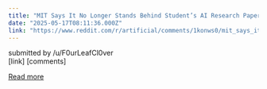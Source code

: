 ```yaml
---
title: "MIT Says It No Longer Stands Behind Student’s AI Research Paper"
date: "2025-05-17T08:11:36.000Z"
link: "https://www.reddit.com/r/artificial/comments/1konws0/mit_says_it_no_longer_stands_behind_students_ai/"
---
```


submitted by    /u/F0urLeafCl0ver  
 [link]   [comments]

[Read more](https://www.reddit.com/r/artificial/comments/1konws0/mit_says_it_no_longer_stands_behind_students_ai/)
